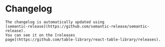 
<Meta title="Introduction/Changelog" />

# Changelog

```
The changelog is automatically updated using
[semantic-release](https://github.com/semantic-release/semantic-release).
You can see it on the [releases
page](https://github.com/table-library/react-table-library/releases).
```